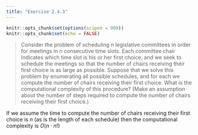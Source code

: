 ```yaml
---
title: "Exercise 2.4.3"
---
```


```r
knitr::opts_chunk$set(options(scipen = 999))
knitr::opts_chunk$set(echo = FALSE)
```

> Consider the problem of scheduling $n$ legislative committees in order for meetings in n consecutive time slots. Each committee chair indicates which time slot is his or her first choice, and we seek to schedule the meetings so that the number of chairs receiving their first choice is as large as possible. Suppose that we solve this problem by enumerating all possible schedules, and for each we compute the number of chairs receiving their first choice. What is the computational complexity of this procedure? (Make an assumption about the number of steps required to compute the number of chairs receiving their first choice.) 

If we assume the time to compute the number of chairs receiving their first choice is $n$ (as is the length of each schedule) then the computational complexity is $O(n \cdot n!)$